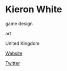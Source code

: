 # Kieron White

<Skills>

game design

art

</Skills>

<Location>

United Kingdom

</Location>

<Personal>

[Website](http://www.kwhite3d.carbonmade.com/)

[Twitter](https://twitter.com/KieronWhite3d)

</Personal>


